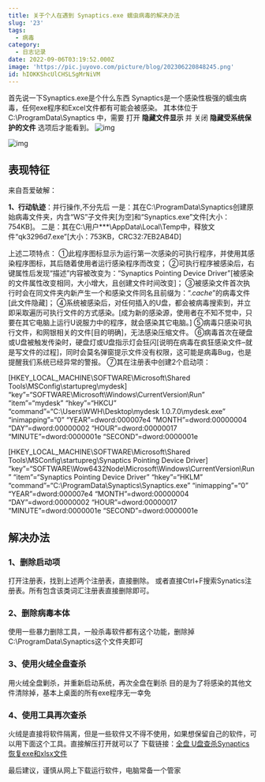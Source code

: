 ```yaml
---
title: 关于个人在遇到 Synaptics.exe 蠕虫病毒的解决办法
slug: '23'
tags:
  - 病毒
category:
  - 日志记录
date: 2022-09-06T03:19:52.000Z
image: 'https://pic.juyovo.com/picture/blog/202306220848245.png'
id: hIOKKShcUlCHSLSgMrNiVM
---
```


首先说一下Synaptics.exe是个什么东西
Synaptics是一个感染性极强的蠕虫病毒，任何exe程序和Excel文件都有可能会被感染。
其本体位于 C:\ProgramData\Synaptics 中，需要 打开 **隐藏文件显示** 并 关闭 **隐藏受系统保护的文件** 选项后才能看到。
![img](https://pic.juyovo.com/picture/img/202209061154187.png)

![img](https://pic.juyovo.com/picture/img/202209061155069.png)

## 表现特征

来自吾爱破解：

**1、行动轨迹**：并行操作,不分先后
一是：其在C:\ProgramData\Synaptics创建原始病毒文件夹，内含“WS”子文件夹[为空]和“Synaptics.exe”文件[大小：754KB]。
二是：其在C:\用户***\AppData\Local\Temp中，释放文件“qk3296d7.exe”[大小：753KB，CRC32:7EB2AB4D]

上述二项特点：
①此程序图标显示为运行第一次感染的可执行程序，并使用其感染程序图标，其后随着使用者运行感染程序而改变；
②可执行程序被感染后，右键属性后发现“描述”内容被改变为：“Synaptics Pointing Device Driver”[被感染的文件属性改变相同，大小增大，且创建文件时间改变]；
③被感染文件首次执行时会在同文件夹内新产生一个和感染文件同名且前缀为：“.*cache*”的病毒文件[此文件隐藏]；
④系统被感染后，对任何插入的U盘，都会被病毒搜索到，并立即采取遍历可执行文件的方式感染。[成为新的感染源，使用者在不知不觉中，只要在其它电脑上运行U说服力中的程序，就会感染其它电脑。]
⑤病毒只感染可执行文件，和网银相关的文件[目的明确]，无法感染压缩文件。
⑥病毒首次在硬盘或U盘被触发传染时，硬盘灯或U盘指示灯会狂闪[说明在病毒在疯狂感染文件–就是写文件的过程]，同时会莫名弹窗提示文件没有权限，这可能是病毒Bug，也是提醒我们系统已经异常的警报。
⑦其在注册表中创建2个启动项：

[HKEY_LOCAL_MACHINE\SOFTWARE\Microsoft\Shared Tools\MSConfig\startupreg\mydesk]
“key”=“SOFTWARE\Microsoft\Windows\CurrentVersion\Run”
“item”=“mydesk”
“hkey”=“HKCU”
“command”=“C:\Users\WWH\Desktop\mydesk 1.0.7.0\mydesk.exe”
“inimapping”=“0”
“YEAR”=dword:000007e4
“MONTH”=dword:00000004
“DAY”=dword:00000002
“HOUR”=dword:00000017
“MINUTE”=dword:0000001e
“SECOND”=dword:0000001e

[HKEY_LOCAL_MACHINE\SOFTWARE\Microsoft\Shared Tools\MSConfig\startupreg\Synaptics Pointing Device Driver]
“key”=“SOFTWARE\Wow6432Node\Microsoft\Windows\CurrentVersion\Run”
“item”=“Synaptics Pointing Device Driver”
“hkey”=“HKLM”
“command”=“C:\ProgramData\Synaptics\Synaptics.exe”
“inimapping”=“0”
“YEAR”=dword:000007e4
“MONTH”=dword:00000004
“DAY”=dword:00000002
“HOUR”=dword:00000017
“MINUTE”=dword:0000001e
“SECOND”=dword:0000001e

## 解决办法

### 1、删除启动项

打开注册表，找到上述两个注册表，直接删除。
或者直接Ctrl+F搜索Synatics注册表。所有包含该类词汇注册表直接删除即可。

### 2、删除病毒本体

使用一些暴力删除工具，一般杀毒软件都有这个功能，删除掉C:\ProgramData\Synaptics这个文件夹即可

### 3、使用火绒全盘查杀

用火绒全盘剿杀，并重新启动系统，再次全盘在剿杀
目的是为了将感染的其他文件清除掉，基本上桌面的所有exe程序无一幸免

### 4、使用工具再次查杀

火绒是直接将软件隔离，但是一些软件又不得不使用，如果想保留自己的软件，可以用下面这个工具。直接解压打开就可以了
下载链接：[全盘 U盘查杀Synaptics 恢复exe和xlsx文件](https://pan.juyovo.com/s/kVbhN)

最后建议，谨慎从网上下载运行软件，电脑常备一个管家
